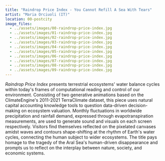 ```yaml
---
title: "Raindrop Price Index - You Cannot Refill A Sea With Tears"
artist: "Maria Orciuoli (IT)"
location: 00-postcity
image_files:
  - ../assets/images/00-raindrop-price-index.jpg
  - ../assets/images/01-raindrop-price-index.jpg
  - ../assets/images/02-raindrop-price-index.jpg
  - ../assets/images/03-raindrop-price-index.jpg
  - ../assets/images/04-raindrop-price-index.jpg
  - ../assets/images/05-raindrop-price-index.jpg
  - ../assets/images/06-raindrop-price-index.jpg
  - ../assets/images/07-raindrop-price-index.jpg
  - ../assets/images/08-raindrop-price-index.jpg
  - ../assets/images/09-raindrop-price-index.jpg
---
```


_Raindrop Price Index_ presents terrestrial ecosystems' water balance cycles within today's frames of computational reading and control of our environment. Consisting of two generative animations based on the ClimateEngine's 2011-2021 TerraClimate dataset, this piece uses natural capital accounting knowledge tools to question data-driven decision-making on ecosystem valuation. Monthly fluctuations in worldwide precipitation and rainfall demand, expressed through evapotranspiration measurements, are used to generate sound and visuals on each screen respectively. Visitors find themselves reflected on the pixelated canvases amidst waves and contours shape-shifting at the rhythm of Earth's water cycles, connecting the human subject to wider ecosystems. The title pays homage to the tragedy of the Aral Sea's human-driven disappearance and prompts us to reflect on the interplay between nature, society, and economic systems.
